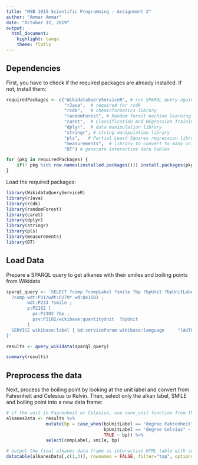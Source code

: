 ```yaml
---
title: "MSB 1015 Scientific Programming - Assignment 2"
author: "Ammar Ammar"
date: "October 12, 2019"
output:
  html_document:
    highlight: tango
    theme: flatly
---
```


## Dependencies

First, you have to check if the required packages are already installed. If not, install them:

```r
requiredPackages <- c("WikidataQueryServiceR", # run SPARQL query against Wikidata
                      "rJava",  # required for rcdk
                      "rcdk",   # cheminformatics library
                      "randomForest", # Random forest machine learning library
                      "caret",  # Classification And REgression Training 
                      "dplyr",  # data manipulation library
                      "stringr", # string manipulation library
                      "pls",   # Partial Least Squares regression library
                      "measurements",  # library to convert to many units
                      "DT") # generate interactive data tables

for (pkg in requiredPackages) { 
    if(! pkg %in% row.names(installed.packages())) install.packages(pkg)
}
```

Load the required packages:

```r
library(WikidataQueryServiceR)
library(rJava)
library(rcdk)
library(randomForest)
library(caret)
library(dplyr)
library(stringr)
library(pls)
library(measurements)
library(DT)
```

## Load Data

Prepare a SPARQL query to get alkanes with their smiles and boiling points from Wikidata


```r
sparql_query <- 'SELECT ?comp ?compLabel ?smile ?bp ?bpUnit ?bpUnitLabel WHERE {
  ?comp wdt:P31/wdt:P279* wd:Q41581 ;
        wdt:P233 ?smile ;
        p:P2102 [
          ps:P2102 ?bp ;
          psv:P2102/wikibase:quantityUnit  ?bpUnit
        ] .
  SERVICE wikibase:label { bd:serviceParam wikibase:language     "[AUTO_LANGUAGE],en". }
}'

results <- query_wikidata(sparql_query)

summary(results)

```

## Preprocess the data

Next, process the boiling point by looking at the unit label and convert from Fahrenheit and Celesius to Kelvin. Then, select only the alkan label, SMILE and boiling point into a new data frame:

```r

# if the unit in Fagrenheit or Celesius, use conv_unit function from the "measurements" library to convert the temprature to Kelvin
alkanesData <- results %>%
               mutate(bp = case_when(bpUnitLabel == "degree Fahrenheit" ~ conv_unit(bp ,"F","K"),
                                     bpUnitLabel == "degree Celsius" ~ conv_unit(bp ,"C","K"),
                                     TRUE ~ bp)) %>%
               select(compLabel, smile, bp)

# output the final alkanes data frame as interactive HTML table with sort, search and pagination functions
datatable(alkanesData[,c(1,3)], rownames = FALSE, filter="top", options = list(pageLength = 10, scrollX=T))
```